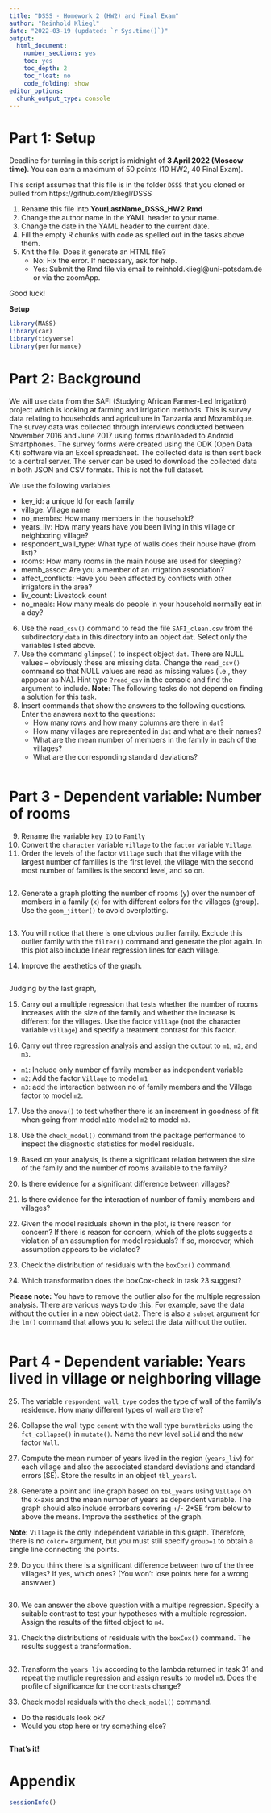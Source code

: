 ```yaml
---
title: "DSSS - Homework 2 (HW2) and Final Exam"
author: "Reinhold Kliegl"
date: "2022-03-19 (updated: `r Sys.time()`)"
output:
  html_document:
    number_sections: yes
    toc: yes
    toc_depth: 2
    toc_float: no
    code_folding: show
editor_options: 
  chunk_output_type: console
---
```


# Part 1: Setup   

Deadline for turning in this script is midnight of **3 April 2022 (Moscow time)**. You can earn a maximum of 50 points (10 HW2, 40 Final Exam). 

This script assumes that this file is in the folder `DSSS` that you cloned or pulled from https://github.com/kliegl/DSSS 

1. Rename this file into **YourLastName_DSSS_HW2.Rmd**
2. Change the author name in the YAML header to your name.
3. Change the date in the YAML header to the current date. 
4. Fill the empty R chunks with code as spelled out in the tasks above them. 
5. Knit the file. Does it generate an HTML file? 
    + No: Fix the error. If necessary, ask for help.
    + Yes: Submit the Rmd file via email to reinhold.kliegl@uni-potsdam.de or via the zoomApp. 

Good luck!

**Setup**

```r
library(MASS)
library(car)
library(tidyverse)
library(performance)
```


# Part 2: Background

We will use data from the SAFI (Studying African Farmer-Led Irrigation) project which is looking at farming and irrigation methods. This is survey data relating to households and agriculture in Tanzania and Mozambique. The survey data was collected through interviews conducted between November 2016 and June 2017 using forms downloaded to Android Smartphones. The survey forms were created using the ODK (Open Data Kit) software via an Excel spreadsheet. The collected data is then sent back to a central server. The server can be used to download the collected data in both JSON and CSV formats.  This is not the full dataset.

We use the following variables

+ key_id:  a unique Id for each family
+ village:	Village name
+ no_membrs:	How many members in the household?
+ years_liv:  How many years have you been living in this village or neighboring village?
+ respondent_wall_type: What type of walls does their house have (from list)?
+ rooms: How many rooms in the main house are used for sleeping?
+ memb_assoc: Are you a member of an irrigation association?
+ affect_conflicts: Have you been affected by conflicts with other irrigators in the area?
+ liv_count: Livestock count
+ no_meals: How many meals do people in your household normally eat in a day?

6. Use the `read_csv()` command to read the file `SAFI_clean.csv`  from the subdirectory `data`  in this directory into an object `dat`. Select only the variables listed above.
7. Use the command `glimpse()` to inspect object `dat`. There are NULL values -- obviously these are missing data.  Change the `read_csv()` command so that NULL values are read as missing values (i.e., they apppear as NA). Hint type `?read_csv` in the console and find the argument to include. **Note**: The following tasks do not depend on finding a solution for this task. 
8. Insert commands that show the answers to the following questions. Enter the answers next to the questions:
   + How many rows and how many columns are there in `dat`?
   + How many villages are represented in `dat` and what are their names? 
   + What are the mean number of members in the family in each of the villages?
   + What are the corresponding standard deviations?
   
```r


```

# Part 3 - Dependent variable: Number of rooms

9. Rename the variable `key_ID` to `Family`
10. Convert the `character` variable `village` to the `factor` variable `Village`.
11. Order the levels of the factor `Village` such that the village with the largest number of families is the first level, the village with the second most number of families is the second level, and so on.

```r


```

12. Generate a graph plotting the number of rooms (y) over the number of members in a family (x) for with different colors for the villages (group). Use the `geom_jitter()` to avoid overplotting. 

```r

```

13. You will notice that there is one obvious outlier family. Exclude this outlier family with the `filter()` command and generate the plot again. In this plot also include linear regression lines for each village. 

14. Improve the aesthetics of the graph. 

```r

```

Judging by the last graph,

15. Carry out a multiple regression that tests whether the number of rooms increases with the size of the family and whether the increase is different for the villages. Use the factor `Village` (not the character variable `village`) and specify a treatment contrast for this factor.

16. Carry out three regression analysis and assign the output to `m1`, `m2`, and `m3`.

+  `m1`: Include only number of family member as independent variable
+  `m2`: Add the factor `Village` to  model `m1`
+  `m3`: add the interaction between no of family members and the Village factor to model `m2`.

17. Use the `anova()` to test whether there is an increment in goodness of fit when going from model `m1`to model `m2` to model `m3`.

18. Use the `check_model()` command from the package performance to inspect the diagnostic statistics for model residuals.

19. Based on your analysis, is there a significant relation between the size of the family and the number of rooms available to the family? 

20. Is there evidence for a significant difference between villages?

21. Is there evidence for the interaction of number of family members and villages?

22. Given the model residuals shown in the plot, is there reason for concern? If there is reason for concern, which of the plots suggests a violation of an assumption for model residuals? If so, moreover, which assumption appears to be violated?

23. Check the distribution of residuals with the `boxCox()` command.

24. Which transformation does the boxCox-check in task 23 suggest? 

**Please note:** You have to remove the outlier also for the multiple regression analysis. There are various ways to do this. For example, save the data without the outlier in a new object `dat2`. There is also a `subset` argument for the `lm()` command that allows you to select the data without the outlier. 

```r


```

# Part 4 - Dependent variable: Years lived in village or neighboring village

25. The variable `respondent_wall_type` codes the type of wall of the family's residence. How many different types of wall are there?

26. Collapse the wall type `cement` with the wall type `burntbricks` using the `fct_collapse()` in `mutate()`. Name the new level `solid` and the new factor `Wall`.

27. Compute the mean number of years lived in the region (`years_liv`) for each village and also the associated standard deviations and standard errors (SE). Store the results in an object `tbl_yearsl`. 

28. Generate a point and line graph based on `tbl_years` using `Village` on the x-axis and the mean number of years as dependent variable. The graph should also include errorbars covering +/- 2*SE from below to above the means. Improve the aesthetics of the graph.

**Note:** `Village` is the only independent variable in this graph. Therefore, there is no `color=` argument, but you must still specify `group=1`  to obtain a single line connecting the points.

29. Do you think there is a significant difference between two of the three villages? If yes, which ones? (You won't lose points here for a wrong answwer.)

```r



```

30. We can answer the above question with a multipe regression. Specify a suitable contrast to test your hypotheses with a multiple regression. Assign the results of the fitted object to `m4`.

31. Check the distributions of residuals with the `boxCox()` command. The results suggest a transformation.

```r

```

32. Transform the `years_liv`  according to the lambda returned in task 31 and repeat the mutliple regression and assign results to model `m5`. Does the profile of significance for the contrasts change? 

33. Check model residuals with the `check_model()` command.

+ Do the residuals look ok? 
+ Would you stop here or try something else?

```r

```

**That's it!**  

# Appendix

```r
sessionInfo()
```

